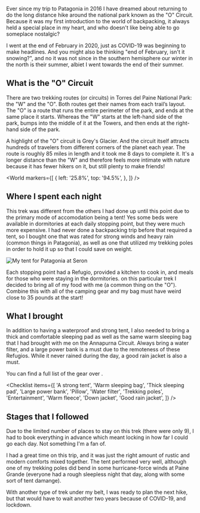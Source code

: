 Ever since my trip to Patagonia in 2016 I have dreamed about returning to do the
long distance hike around the national park known as the "O" Circuit. Because it
was my first introduction to the world of backpacking, it always held a special
place in my heart, and who doesn't like being able to go someplace nostalgic?

I went at the end of February in 2020, just as COVID-19 was beginning to make
headlines. And you might also be thinking "end of February, isn't it snowing?",
and no it was not since in the southern hemisphere our winter in the north is
their summer, albiet I went towards the end of their summer.

## What is the "O" Circuit

There are two trekking routes (or circuits) in Torres del Paine National Park:
the "W" and the "O". Both routes get their names from each trail’s layout. The
"O" is a route that runs the entire perimeter of the park, and ends at the same
place it starts. Whereas the "W" starts at the left-hand side of the park,
bumps into the middle of it at the Towers, and then ends at the right-hand side
of the park.

A highlight of the "O" circuit is Grey's Glacier. And the circuit itself
attracts hundreds of travelers from different corners of the planet each year.
The route is roughly 85 miles in length and it took me 8 days to complete it.
It's a longer distance than the "W" and therefore feels more intimate with
nature because it has fewer hikers on it, but still plenty to make friends!

<World
  markers={[
    {
      left: '25.8%',
      top: '94.5%',
    },
  ]}
/>

## Where I spent each night

This trek was different from the others I had done up until this point due to
the primary mode of accomodation being a tent! Yes some beds were available in
dormitories at each daily stopping point, but they were much more expensive. I
had never done a backpacking trip before that required a tent, so I bought one
that was rated for strong winds and heavy rain (common things in Patagonia), as
well as one that utilized my trekking poles in order to hold it up so that I
could save on weight.

![My tent for Patagonia at Seron](2020/02/18/ac067dfb-eb0c-4a6b-97c2-0863b6ceed93.jpeg)

Each stopping point had a Refugio, provided a kitchen to cook in, and meals for
those who were staying in the dormitories. on this particular trek I decided to
bring all of my food with me (a common thing on the "O"). Combine this with all
of the camping gear and my bag must have weird close to 35 pounds at the start!

## What I brought

In addition to having a waterproof and strong tent, I also needed to bring a
thick and comfortable sleeping pad as well as the same warm sleeping bag that
I had brought with me on the Annapurna Circuit. Always bring a water filter, and
a large power bank is a must due to the remoteness of these Refugios. While it
never rained during the day, a good rain jacket is also a must.

You can find a full list of the gear over <Pack id="o-circuit" />.

<Checklist
  items={[
    'A strong tent',
    'Warm sleeping bag',
    'Thick sleeping pad',
    'Large power bank',
    'Pillow',
    'Water filter',
    'Trekking poles',
    'Entertainment',
    'Warm fleece',
    'Down jacket',
    'Good rain jacket',
  ]}
/>

## Stages that I followed

Due to the limited number of places to stay on this trek (there were only 9), I
had to book everything in advance which meant locking in how far I could go each
day. Not something I'm a fan of.

<Stages />

I had a great time on this trip, and it was just the right amount of rustic and
modern comforts mixed together. The tent performed very well, although one of my
trekking poles did bend in some hurricane-force winds at Paine Grande (everyone
had a rough sleepless night that day, along with some sort of tent damange).

With another type of trek under my belt, I was ready to plan the next hike, but
that would have to wait another two years because of COVID-19, and lockdown.
